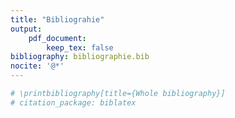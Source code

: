 ```yaml
---
title: "Bibliograhie"
output: 
    pdf_document:
        keep_tex: false
bibliography: bibliographie.bib
nocite: '@*'
---
```


```r
# \printbibliography[title={Whole bibliography}]
# citation_package: biblatex
```
